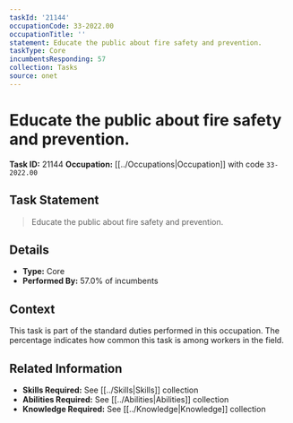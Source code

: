 ```yaml
---
taskId: '21144'
occupationCode: 33-2022.00
occupationTitle: ''
statement: Educate the public about fire safety and prevention.
taskType: Core
incumbentsResponding: 57
collection: Tasks
source: onet
---
```

# Educate the public about fire safety and prevention.

**Task ID:** 21144
**Occupation:** [[../Occupations|Occupation]] with code `33-2022.00`

## Task Statement

> Educate the public about fire safety and prevention.

## Details

- **Type:** Core
- **Performed By:** 57.0% of incumbents

## Context

This task is part of the standard duties performed in this occupation. The percentage indicates how common this task is among workers in the field.

## Related Information

- **Skills Required:** See [[../Skills|Skills]] collection
- **Abilities Required:** See [[../Abilities|Abilities]] collection
- **Knowledge Required:** See [[../Knowledge|Knowledge]] collection
